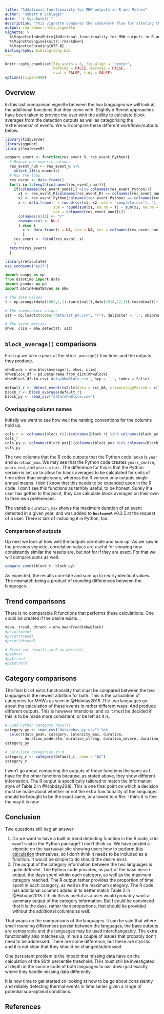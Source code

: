 ```yaml
---
title: "Additional functionality for MHW outputs in R and Python"
author: "Robert W Schlegel"
date: "`r Sys.Date()`"
description: "This vignette compares the code/work flow for altering the additional arguments found within the base Python and R detection function."
output: rmarkdown::html_vignette
vignette: >
  %\VignetteIndexEntry{Additional functionality for MHW outputs in R and Python}
  %\VignetteEngine{knitr::rmarkdown}
  %\VignetteEncoding{UTF-8}
bibliography: bibliography.bib
---
```


```r
knitr::opts_chunk$set(fig.width = 8, fig.align = 'center',
                      warning = FALSE, message = FALSE, 
                      eval = FALSE, tidy = FALSE)
options(scipen=999)
```

## Overview

In this last comparison vignette between the two languages we will look at the additional functions that they come with. Slightly different approaches have been taken to provide the user with the ability to calculate block averages from the detection outputs as well as categorising the 'extremeness' of events. We will compare these different workflows/outputs below.

```r
library(tidyverse)
library(ggpubr)
library(heatwaveR)
```

```r
compare_event <- function(res_event_R, res_event_Python){
  # Remove non-numeric columns
  res_event_num <- res_event_R %>% 
    select_if(is.numeric)
  # Run the loop
  res_event <- data.frame()
  for(i in 1:length(colnames(res_event_num))){
    if(colnames(res_event_num)[i] %in% colnames(res_event_Python)){
      x1 <- res_event_R[colnames(res_event_R) == colnames(res_event_num)[i]]
      x2 <- res_event_Python[colnames(res_event_Python) == colnames(res_event_num)[i]]
      x <- data.frame(r = round(cor(x1, x2, use = "complete.obs"), 4),
                      sum = round(sum(x1, na.rm = T) - sum(x2, na.rm = T), 4),
                      var = colnames(res_event_num)[i])
      colnames(x)[1] <- "r"
      rownames(x) <- NULL
      } else {
        x <- data.frame(r = NA, sum = NA, var = colnames(res_event_num)[i])
        }
    res_event <- rbind(res_event, x)
    }
  return(res_event)
  }
```

```r
library(reticulate)
use_condaenv("py27")
```

```python
import numpy as np
from datetime import date
import pandas as pd
import marineHeatWaves as mhw

# The date values
t = np.arange(date(1982,1,1).toordinal(),date(2014,12,31).toordinal()+1)

# The temperature values
sst = np.loadtxt(open("data/sst_WA.csv", "r"), delimiter = ',', skiprows = 1)

# The event metrics
mhws, clim = mhw.detect(t, sst)
```

## `block_average()` comparisons

First up we take a peak at the `block_average()` functions and the outputs they produce.

```python
mhwBlock = mhw.blockAverage(t, mhws, clim)
mhwsBlock_df = pd.DataFrame.from_dict(mhwBlock)
mhwsBlock_df.to_csv('data/mhwBlock.csv', sep = ',', index = False)
```

```r
default_r <- detect_event(ts2clm(data = sst_WA, climatologyPeriod = c("1982-01-01", "2014-12-31")))
block_r <- block_average(default_r)
block_py <- read_csv("data/mhwBlock.csv")
```

### Overlapping column names

Initially we want to see how well the naming conventions for the columns hold up.

```r
cols_r <- colnames(block_r)[!(colnames(block_r) %in% colnames(block_py))]
cols_r
cols_py <- colnames(block_py)[!(colnames(block_py) %in% colnames(block_r))]
cols_py
```

The two columns that the R code outputs that the Python code lacks is `year` and `duration_max`. We may see that the Python code creates `years_centre`, `years_end`, and `years_start`. The difference for this is that the Python version is set up to allow for block averages to be calculated for units of time other than single years, whereas the R version only outputs single annual means. I don't know that this needs to be expanded upon in the R code. I don't see this functions as terribly useful, to be honest. Surely if a user has gotten to this point, they can calculate block averages on their own to their own preferences.

The variable `duration_max` shows the maximum duration of an event detected in a given year, and was added to __`heatwaveR`__ v0.3.5 at the request of a user. There is talk of including it in Python, too.

### Comparison of outputs

Up next we look at how well the outputs correlate and sum up. As we saw in the previous vignette, correlation values are useful for showing how consistently similar the results are, but not for if they are exact. For that we will compare sums as well.

```r
compare_event(block_r, block_py)
```

As expected, the results correlate and sum up to nearly identical values. The mismatch being a product of rounding differences between the languages.

## Trend comparisons

There is no comparable R functions that performs these calculations. One could be created if the desire exists...

```python
mean, trend, dtrend = mhw.meanTrend(mhwBlock)
#print(mean)
#print(trend)
#print(dtrend)
```

```r
# Print out results in R as desired
#py$mean
#py$trend
#py$dtrend
```

## Category comparisons

The final bit of extra functionality that must be compared between the two languages is the newest addition for both. This is the calculation of categories for MHWs as seen in @Hobday2018. The two languages go about the calculation of these events in rather different ways. And produce different outputs. This is however intentional and so it must be decided if this is to be made more consistent, or be left as it is.

```r
# Load Python category results
category_py <- read_csv("data/mhws_py.csv") %>% 
  select(date_peak, category, intensity_max, duration, 
         duration_moderate, duration_strong, duration_severe, duration_extreme)
category_py

# Calculate categories in R
category_r <- category(default_r, name = "WA")
category_r
```

I won't go about comparing the outputs of these functions the same as I have for the other functions because, as stated above, they show different information. The R output is specifically tailored to match the information style of Table 2 in @Hobday2018. This is one final point on which a decision must be made about whether or not the extra functionality of the languages should be brought to be the exact same, or allowed to differ. I think it is fine the way it is now.

## Conclusion

Two questions still beg an answer:

1. Do we want to have a built in trend detecting function in the R code, _a la_ `meanTrend` in the Python package? I don't think so. We have posted a vignette on the `heatwaveR` site showing users how to [perform this calculation](https://robwschlegel.github.io/heatwaveR/articles/gridded_event_detection.html) themselves, so I don't think it needs to be included as a function. It would be simple to do should the desire exist. 
2. The output of the category information between the two languages is quite different. The Python code provides, as part of the base `detect` output, the days spent within each category, as well as the maximum category reached. The R output rather provides the proportion of time spent in each category, as well as the maximum category. The R code has additional columns added in to better match Table 2 in @Hobday2018. I think this is useful as a user would probably want a summary output of the category information. But I could be convinced that it is the days, rather than proportions, that should be provided without the additional columns as well.

That wraps up the comparisons of the languages. It can be said that where small rounding differences persist between the languages, the base outputs are comparable and the languages may be used interchangeably. The extra functionality also matches up, minus a couple of issues that probably don't need to be addressed. There are some difference, but these are stylistic and it is not clear that they should be changed/addressed.

One persistent problem is the impact that missing data have on the calculation of the 90th percentile threshold. THis must still be investigated at depth in the source code of both languages to nail down just exactly where they handle missing data differently.

It is now time to get started on looking at how to be go about consistently and reliably detecting thermal events in time series given a range of potential sub-optimal conditions.

## References
